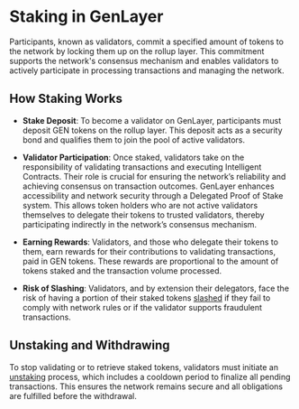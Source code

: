 # Staking in GenLayer

Participants, known as validators, commit a specified amount of tokens to the network by locking them up on the rollup layer. This commitment supports the network's consensus mechanism and enables validators to actively participate in processing transactions and managing the network.

## How Staking Works

- **Stake Deposit**: To become a validator on GenLayer, participants must deposit GEN tokens on the rollup layer. This deposit acts as a security bond and qualifies them to join the pool of active validators.

- **Validator Participation**: Once staked, validators take on the responsibility of validating transactions and executing Intelligent Contracts. Their role is crucial for ensuring the network’s reliability and achieving consensus on transaction outcomes. GenLayer enhances accessibility and network security through a Delegated Proof of Stake system. This allows token holders who are not active validators themselves to delegate their tokens to trusted validators, thereby participating indirectly in the network’s consensus mechanism.

- **Earning Rewards**: Validators, and those who delegate their tokens to them, earn rewards for their contributions to validating transactions, paid in GEN tokens. These rewards are proportional to the amount of tokens staked and the transaction volume processed.

- **Risk of Slashing**: Validators, and by extension their delegators, face the risk of having a portion of their staked tokens [slashed](concept/optimistic-democracy/slashing) if they fail to comply with network rules or if the validator supports fraudulent transactions.

## Unstaking and Withdrawing
To stop validating or to retrieve staked tokens, validators must initiate an [unstaking](concept/optimistic-democracy/unstaking) process, which includes a cooldown period to finalize all pending transactions. This ensures the network remains secure and all obligations are fulfilled before the withdrawal.
